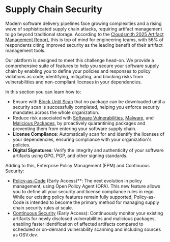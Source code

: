 # Supply Chain Security

Modern software delivery pipelines face growing complexities and a rising wave of sophisticated supply chain attacks, requiring artifact management to go beyond traditional storage. According to the [Cloudsmith 2025 Artifact Management Report](https://cloudsmith.com/campaigns/2025-artifact-management-report), this is top of mind for engineering teams, with 56% of respondents citing improved security as the leading benefit of their artifact management tools.

Our platform is designed to meet this challenge head-on. We provide a comprehensive suite of features to help you secure your software supply chain by enabling you to define your policies and responses to policy violations as code; identifying, mitigating, and blocking risks from vulnerabilities and non-compliant licenses in your dependencies.

In this section you can learn how to:

- Ensure with [Block Until Scan](/policy-management/block-until-scan) that no package can be downloaded until a security scan is successfully completed, helping you enforce security mandates across the whole organization.
- Reduce risk associated with [Software Vulnerabilities](/supply-chain-security/vulnerability-scanning), [Malware](/supply-chain-security/malware-detection/malware-scanning), and [Malicious Packages](/supply-chain-security/malware-detection/malicious-packages), by proactively quarantining packages and preventing them from entering your software supply chain.
- **License Compliance**: Automatically scan for and identify the licenses of your dependencies, ensuring compliance with your organization's policies.
- **Digital Signatures**: Verify the integrity and authenticity of your software artifacts using GPG, PGP, and other signing standards.

Adding to this, Enterprise Policy Management (EPM) and Continuous Security:

- [Policy-as-Code](./epm) (Early Access)**: The next evolution in policy management, using Open Policy Agent (OPA). This new feature allows you to define all your security and license compliance rules in rego. While our existing policy features remain fully supported, Policy-as-Code is intended to become the primary method for managing supply chain security rules at scale.
- [Continuous Security](./continuous-security) (Early Access): Continuously monitor your existing artifacts for newly disclosed vulnerabilities and malicious packages, enabling faster identification of affected artifacts compared to scheduled or on-demand vulnerability scanning and including sources as OSV.dev.